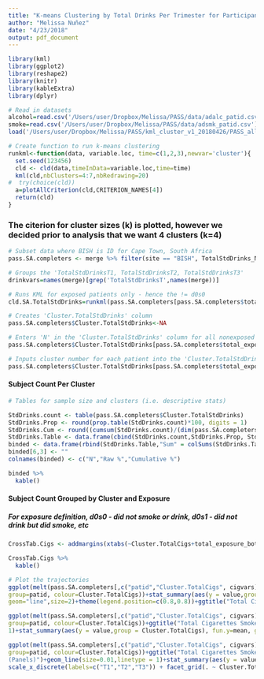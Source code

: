 ```yaml
---
title: "K-means Clustering by Total Drinks Per Trimester for Participants With Three Completed Trimesters in the South Africa Site"
author: "Melissa Nuñez"
date: "4/23/2018"
output: pdf_document
---
```


```r
library(kml)
library(ggplot2)
library(reshape2)
library(knitr)
library(kableExtra)
library(dplyr)

# Read in datasets
alcohol=read.csv('/Users/user/Dropbox/Melissa/PASS/data/adalc_patid.csv')
smoke=read.csv('/Users/user/Dropbox/Melissa/PASS/data/adsmk_patid.csv')
load('/Users/user/Dropbox/Melissa/PASS/kml_cluster_v1_20180426/PASS_allparticipants_v1_20180421.Rdata')

# Create function to run k-means clustering
runkml<-function(data, variable.loc, time=c(1,2,3),newvar='cluster'){
  set.seed(123456)
  cld <- cld(data,timeInData=variable.loc,time=time)
  kml(cld,nbClusters=4:7,nbRedrawing=20)
#  try(choice(cld))
  a=plotAllCriterion(cld,CRITERION_NAMES[4])
  return(cld)
}
```

### The citerion for cluster sizes (k) is plotted, however we decided prior to analysis that we want 4 clusters (k=4)
```r
# Subset data where BISH is ID for Cape Town, South Africa
pass.SA.completers <- merge %>% filter(site == "BISH", TotalStdDrinks_Num_Avai_tri==3)

# Groups the 'TotalStdDrinksT1, TotalStdDrinksT2, TotalStdDrinksT3'
drinkvars=names(merge)[grep('TotalStdDrinksT',names(merge))]

# Runs KML for exposed patients only - hence the != d0s0
cld.SA.TotalStdDrinks=runkml(pass.SA.completers[pass.SA.completers$total_exposure_both!='d0s0',], grep('TotalStdDrinksT',names(merge)))

# Creates 'Cluster.TotalStdDrinks' column
pass.SA.completers$Cluster.TotalStdDrinks<-NA

# Enters 'N' in the 'Cluster.TotalStdDrinks' column for all nonexposed patients
pass.SA.completers$Cluster.TotalStdDrinks[pass.SA.completers$total_exposure_both=='d0s0']='N'

# Inputs cluster number for each patient into the 'Cluster.TotalStdDrinks' column
pass.SA.completers$Cluster.TotalStdDrinks[pass.SA.completers$total_exposure_both!='d0s0']=getClusters(cld.SA.TotalStdDrinks,4)
```


#### Subject Count Per Cluster
```r
# Tables for sample size and clusters (i.e. descriptive stats)

StdDrinks.count <- table(pass.SA.completers$Cluster.TotalStdDrinks)
StdDrinks.Prop <- round(prop.table(StdDrinks.count)*100, digits = 1)
StdDrinks.Cum <- round((cumsum(StdDrinks.count)/(dim(pass.SA.completers)[1]))*100, digits = 1)
StdDrinks.Table <- data.frame(cbind(StdDrinks.count,StdDrinks.Prop, StdDrinks.Cum))
binded <- data.frame(rbind(StdDrinks.Table,"Sum" = colSums(StdDrinks.Table[1:2])))
binded[6,3] <- ""
colnames(binded) <- c("N","Raw %","Cumulative %")

binded %>%
  kable() 

```


#### Subject Count Grouped by Cluster and Exposure
##### For exposure definition, d0s0 - did not smoke or drink, d0s1 - did not drink but did smoke, etc
```r
CrossTab.Cigs <- addmargins(xtabs(~Cluster.TotalCigs+total_exposure_both, data = pass.SA.completers))

CrossTab.Cigs %>%
  kable() 

# Plot the trajectories
ggplot(melt(pass.SA.completers[,c("patid","Cluster.TotalCigs", cigvars)], id=c('patid','Cluster.TotalCigs')), aes(x=variable,y=value,
group=patid, colour=Cluster.TotalCigs))+stat_summary(aes(y = value,group = Cluster.TotalCigs), fun.y=mean,
geom="line",size=2)+theme(legend.position=c(0.8,0.8))+ggtitle("Total Cigarettes Smoked Per Trimester Grouped by Cluster")

ggplot(melt(pass.SA.completers[,c("patid","Cluster.TotalCigs", cigvars)], id=c('patid','Cluster.TotalCigs')), aes(x=variable,y=value,
group=patid, colour=Cluster.TotalCigs))+ggtitle("Total Cigarettes Smoked Per Trimester Grouped by Cluster")+geom_line(size=0.01,linetype =
1)+stat_summary(aes(y = value,group = Cluster.TotalCigs), fun.y=mean, geom="line",size=2)

ggplot(melt(pass.SA.completers[,c("patid","Cluster.TotalCigs", cigvars)], id=c('patid','Cluster.TotalCigs')), aes(x=variable,y=value,
group=patid, colour=Cluster.TotalCigs))+ggtitle("Total Cigarettes Smoked Per Trimester Grouped by Cluster
(Panels)")+geom_line(size=0.01,linetype = 1)+stat_summary(aes(y = value,group = Cluster.TotalCigs), fun.y=mean, geom="line",size=2) +
scale_x_discrete(labels=c("T1","T2","T3")) + facet_grid(. ~ Cluster.TotalCigs)


```
